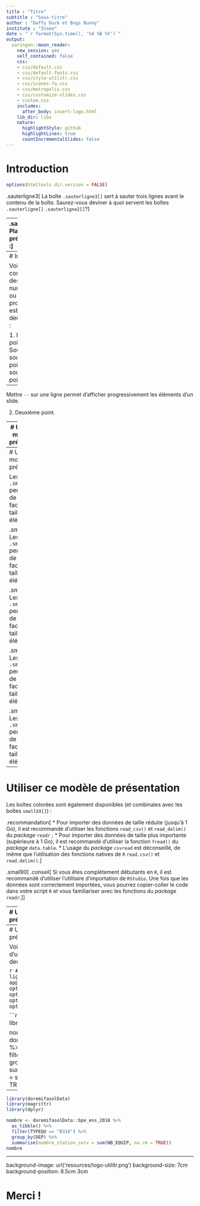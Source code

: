 ```yaml
---
title : "Titre"
subtitle : "Sous-titre"
author : "Daffy Duck et Bugs Bunny"
institute : "Insee"
date : "`r format(Sys.time(), '%d %B %Y')`"
output:
  xaringan::moon_reader:
    new_session: yes
    self_contained: false
    css:
    - css/default.css
    - css/default-fonts.css
    - css/style-utilitr.css
    - css/icones-fa.css
    - css/metropolis.css
    - css/customize-slides.css
    - custom.css
    includes:
      after_body: insert-logo.html
    lib_dir: libs
    nature:
      highlightStyle: github
      highlightLines: true
      countIncrementalSlides: false
---
```

# Introduction

```r
options(htmltools.dir.version = FALSE)
```

.sauterligne3[
La boîte `.sauterligne3[]` sert à sauter trois lignes avant le contenu de la boîte. Saurez-vous deviner à quoi servent les boîtes `.sauterligne[]` `.sauterligne2[]`?
]

--
.sauterligne2[
  Plan de la présentation :
]

- Partie 1: introduction;
- Partie 2: entrée;
- Partie 3: plat de résistance;
- Partie 4: dessert.


---
# Introduction

Voici comment faire des listes, numérotées ou pas.
Le projet `utilitR` est parti de deux constats :

1. Premier point :
  + Sous-point;
    + sous-sous-point 1;
    + sous-sous-point 2;

--

Mettre `--` sur une ligne permet d'afficher progressivement les éléments d'un slide.

2. Deuxième point.

---
# Utiliser ce modèle de présentation

Voici comment exécuter des _chunks_ en affichant le code:

```r
1+1
```

Voici comment exécuter des _chunks_ en cachant le code:

```r
1+1
```

Voici comment montrer un code sans l'exécuter:

```r
1+1
```

---
# Utiliser ce modèle de présentation

Les boîtes `.smallXX[]` permettent de changer facilement la taille des éléments.

.small90[
Les boîtes `.smallXX[]` permettent de changer facilement la taille des éléments.
]

.small80[
Les boîtes `.smallXX[]` permettent de changer facilement la taille des éléments.
]

.small70[
Les boîtes `.smallXX[]` permettent de changer facilement la taille des éléments.
]

.small60[
Les boîtes `.smallXX[]` permettent de changer facilement la taille des éléments.
]

---
# Utiliser ce modèle de présentation

Les boîtes colorées sont également disponibles (et combinales avec les boîtes `smallXX[]`) :

.recommandation[
* Pour importer des données de taille réduite (jusqu'à 1 Go), il est recommandé d'utiliser les fonctions `read_csv()` et `read_delim()` du *package* `readr` ;
* Pour importer des données de taille plus importante (supérieure à 1 Go), il est recommandé d'utiliser la fonction `fread()` du *package* `data.table`.
* L'usage du *package* `csvread` est déconseillé, de même que l'utilisation des fonctions natives de `R` `read.csv()` et `read.delim()`.
]


.small90[
.conseil[
Si vous êtes complètement débutants en `R`, il est recommandé d'utiliser l'utilitaire d'importation de ` RStudio`. Une fois que les données sont correctement importées, vous pourrez copier-coller le code dans votre script `R` et vous familiariser avec les fonctions du *package* `readr`.
]
]


---
# Utiliser ce modèle de présentation

.small80[
.remarque[
Il est nettement plus simple de sélectionner des colonnes avec `fread()` qu'avec les fonctions du *package* `readr`. Il est donc recommandé d'utiliser `fread()` lorsque vous souhaitez sélectionner facilement les colonnes à importer.
]
]

.small70[
.specificite[
Une forge interne `GitLab` est accessible depuis AUS. Son adresse, ainsi que des éléments complémentaires à cette fiche, sont disponibles dans la documentation AUS (`Y:/Documentation/AUSV3/`).
]
]

---
# Utiliser ce modèle de présentation

Voici comment afficher le code d'un chunk puis son résultat, en deux temps.

```r
# On augmente le nombre de lignes imprimées pour faire apparaître deux catégories
options(tibble.print_min = 6)
options(tibble.print_max = 6)
options(dplyr.print_min  = 6)
options(dplyr.print_max  = 6)
```

```r
library(doremifasolData)
library(magrittr)
library(dplyr)

nombre <- doremifasolData::bpe_ens_2018 %>%
  as_tibble() %>%
  filter(TYPEQU == "B316") %>%
  group_by(DEP) %>%
  summarise(nombre_station_serv = sum(NB_EQUIP, na.rm = TRUE))
nombre
```

--

```r
library(doremifasolData)
library(magrittr)
library(dplyr)

nombre <- doremifasolData::bpe_ens_2018 %>%
  as_tibble() %>%
  filter(TYPEQU == "B316") %>%
  group_by(DEP) %>%
  summarise(nombre_station_serv = sum(NB_EQUIP, na.rm = TRUE))
nombre
```

---

background-image: url('resources/logo-utilitr.png')
background-size: 7cm
background-position: 8.5cm 3cm

# Merci !


